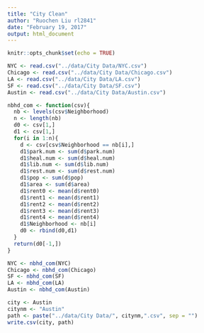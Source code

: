 ---
title: "City Clean"
author: "Ruochen Liu rl2841"
date: "February 19, 2017"
output: html_document
---

```{r setup, include=FALSE}
knitr::opts_chunk$set(echo = TRUE)
```

```{r}
NYC <- read.csv("../data/City Data/NYC.csv")
Chicago <- read.csv("../data/City Data/Chicago.csv")
LA <- read.csv("../data/City Data/LA.csv")
SF <- read.csv("../data/City Data/SF.csv")
Austin <- read.csv("../data/City Data/Austin.csv")

nbhd_com <- function(csv){
  nb <- levels(csv$Neighborhood)
  n <- length(nb)
  d0 <- csv[1,]
  d1 <- csv[1,]
  for(i in 1:n){
    d <- csv[csv$Neighborhood == nb[i],]
    d1$park.num <- sum(d$park.num)
    d1$heal.num <- sum(d$heal.num)
    d1$lib.num <- sum(d$lib.num)
    d1$rest.num <- sum(d$rest.num)
    d1$pop <- sum(d$pop)
    d1$area <- sum(d$area)
    d1$rent0 <- mean(d$rent0)
    d1$rent1 <- mean(d$rent1)
    d1$rent2 <- mean(d$rent2)
    d1$rent3 <- mean(d$rent3)
    d1$rent4 <- mean(d$rent4)
    d1$Neighborhood <- nb[i]
    d0 <- rbind(d0,d1)
  }
  return(d0[-1,])
}

NYC <- nbhd_com(NYC)
Chicago <- nbhd_com(Chicago)
SF <- nbhd_com(SF)
LA <- nbhd_com(LA)
Austin <- nbhd_com(Austin)
```

```{r}
city <- Austin
citynm <- "Austin"
path <- paste("../data/City Data/", citynm,".csv", sep = "")
write.csv(city, path)
```